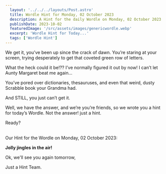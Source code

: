 ```yaml
---
  layout: '../../../layouts/Post.astro'
  title: Wordle Hint for Monday, 02 October 2023
  description: A Hint for the daily Wordle on Monday, 02 October 2023
  publishDate: 2023-10-02
  featuredImage: '/src/assets/images/genericwordle.webp'
  excerpt: 'Wordle Hint for Today...'
  tags: ['Wordle Hint']
---
```


  We get it, you’ve been up since the crack of dawn. You’re staring at your screen, trying desperately to get that coveted green row of letters. 

  What the heck could it be!??
  I’ve normally figured it out by now!
  I can’t let Aunty Margaret beat me again… 

  You’ve pored over dictionaries, thesauruses, and even that weird, dusty Scrabble book your Grandma had.

  And STILL, you just can’t get it. 

  Well, we have the answer, and we’re you’re friends, so we wrote you a hint for today’s Wordle.
  Not the answer! just a hint. 

  Ready?<br /><br />

  Our Hint for the Wordle on Monday, 02 October 2023:

  **Jolly jingles in the air!**

  Ok, we'll see you again tomorrow, 

  Just a Hint Team.
  